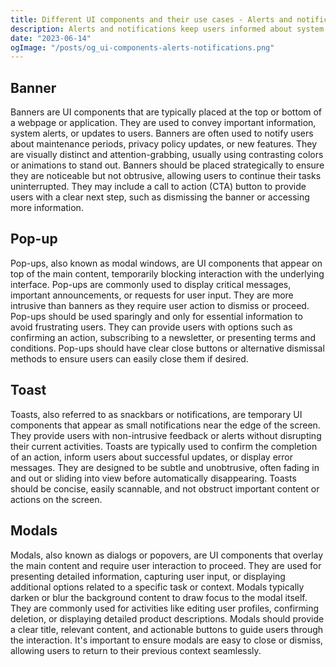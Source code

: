 ```yaml
---
title: Different UI components and their use cases - Alerts and notifications
description: Alerts and notifications keep users informed about system status, updates, or important messages. They can be in the form of banners, pop-ups, toasts, or modals.
date: "2023-06-14"
ogImage: "/posts/og_ui-components-alerts-notifications.png"
---
```


## Banner

Banners are UI components that are typically placed at the top or bottom of a webpage or application.
They are used to convey important information, system alerts, or updates to users.
Banners are often used to notify users about maintenance periods, privacy policy updates, or new features.
They are visually distinct and attention-grabbing, usually using contrasting colors or animations to stand out.
Banners should be placed strategically to ensure they are noticeable but not obtrusive, allowing users to continue their tasks uninterrupted.
They may include a call to action (CTA) button to provide users with a clear next step, such as dismissing the banner or accessing more information.

<AlertDemo />

## Pop-up

Pop-ups, also known as modal windows, are UI components that appear on top of the main content, temporarily blocking interaction with the underlying interface.
Pop-ups are commonly used to display critical messages, important announcements, or requests for user input.
They are more intrusive than banners as they require user action to dismiss or proceed. Pop-ups should be used sparingly and only for essential information to avoid frustrating users.
They can provide users with options such as confirming an action, subscribing to a newsletter, or presenting terms and conditions.
Pop-ups should have clear close buttons or alternative dismissal methods to ensure users can easily close them if desired.

<AlertDialogDemo />

## Toast

Toasts, also referred to as snackbars or notifications, are temporary UI components that appear as small notifications near the edge of the screen.
They provide users with non-intrusive feedback or alerts without disrupting their current activities.
Toasts are typically used to confirm the completion of an action, inform users about successful updates, or display error messages.
They are designed to be subtle and unobtrusive, often fading in and out or sliding into view before automatically disappearing.
Toasts should be concise, easily scannable, and not obstruct important content or actions on the screen.

<ToastDemo />

## Modals

Modals, also known as dialogs or popovers, are UI components that overlay the main content and require user interaction to proceed.
They are used for presenting detailed information, capturing user input, or displaying additional options related to a specific task or context.
Modals typically darken or blur the background content to draw focus to the modal itself.
They are commonly used for activities like editing user profiles, confirming deletion, or displaying detailed product descriptions. Modals should provide a clear title, relevant content, and actionable buttons to guide users through the interaction.
It's important to ensure modals are easy to close or dismiss, allowing users to return to their previous context seamlessly.

<DialogDemo />
